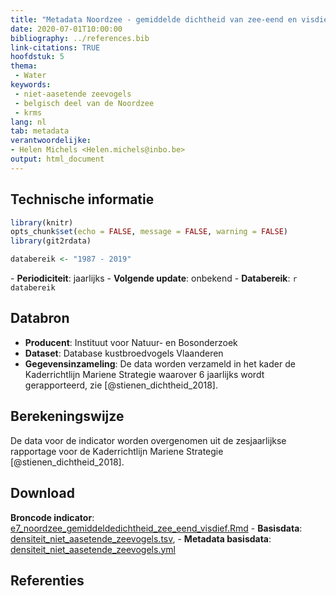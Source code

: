 ```yaml
---
title: "Metadata Noordzee - gemiddelde dichtheid van zee-eend en visdief in het BNZ"
date: 2020-07-01T10:00:00
bibliography: ../references.bib
link-citations: TRUE
hoofdstuk: 5
thema:
 - Water
keywords:
 - niet-aasetende zeevogels
 - belgisch deel van de Noordzee
 - krms
lang: nl
tab: metadata
verantwoordelijke:
- Helen Michels <Helen.michels@inbo.be>
output: html_document
---
```

## Technische informatie

```r
library(knitr)
opts_chunk$set(echo = FALSE, message = FALSE, warning = FALSE)
library(git2rdata)
```

```r
databereik <- "1987 - 2019"
```
\- **Periodiciteit**: jaarlijks
\- **Volgende update**: onbekend
\- **Databereik**: `r databereik`

## Databron

- **Producent**: Instituut voor Natuur- en Bosonderzoek
- **Dataset**: Database kustbroedvogels Vlaanderen
- **Gegevensinzameling**: De data worden verzameld in het kader de Kaderrichtlijn Mariene Strategie waarover 6 jaarlijks wordt gerapporteerd, zie [@stienen_dichtheid_2018].

## Berekeningswijze

De data voor de indicator worden overgenomen uit de zesjaarlijkse rapportage voor de Kaderrichtlijn Mariene Strategie [@stienen_dichtheid_2018].

## Download

**Broncode indicator**: [e7_noordzee_gemiddeldedichtheid_zee_eend_visdief.Rmd](../e7_noordzee_gemiddeldedichtheid_zee_eend_visdief/e7_noordzee_gemiddeldedichtheid_zee_eend_visdief.Rmd)
- **Basisdata**: [densiteit_niet_aasetende_zeevogels.tsv](../e7_noordzee_gemiddeldedichtheid_zee_eend_visdief/densiteit_niet_aasetende_zeevogels.tsv), 
- **Metadata basisdata**: [densiteit_niet_aasetende_zeevogels.yml](../e7_noordzee_gemiddeldedichtheid_zee_eend_visdief/densiteit_niet_aasetende_zeevogels.yml)

## Referenties
